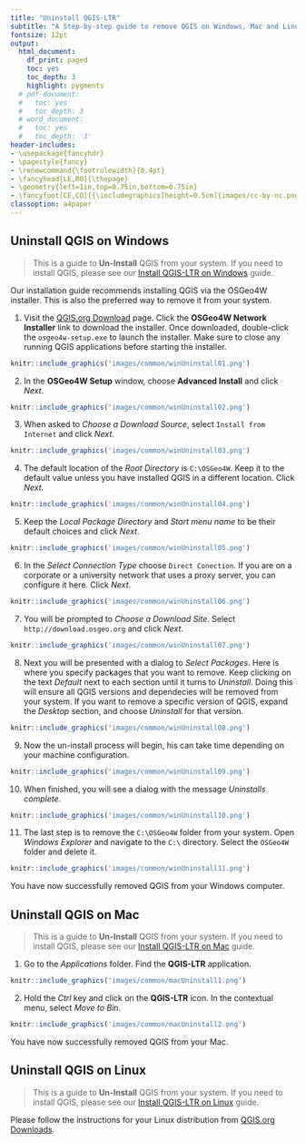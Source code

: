 ```yaml
---
title: "Uninstall QGIS-LTR"
subtitle: "A Step-by-step guide to remove QGIS on Windows, Mac and Linux."
fontsize: 12pt
output:
  html_document:
    df_print: paged
    toc: yes
    toc_depth: 3
    highlight: pygments
  # pdf_document:
  #   toc: yes
  #   toc_depth: 3
  # word_document:
  #   toc: yes
  #   toc_depth: '3'
header-includes:
- \usepackage{fancyhdr}
- \pagestyle{fancy}
- \renewcommand{\footrulewidth}{0.4pt}
- \fancyhead[LE,RO]{\thepage}
- \geometry{left=1in,top=0.75in,bottom=0.75in}
- \fancyfoot[CE,CO]{{\includegraphics[height=0.5cm]{images/cc-by-nc.png}} Ujaval Gandhi http://www.spatialthoughts.com}
classoption: a4paper
---
```


## Uninstall QGIS on Windows

> This is a guide to **Un-Install** QGIS from your system. If you need to install QGIS, please see our [Install QGIS-LTR on Windows](install-qgis-ltr.html#install-qgis-on-windows) guide. 

Our installation guide recommends installing QGIS via the OSGeo4W installer. This is also the preferred way to remove it from your system.

1. Visit the [QGIS.org Download](https://qgis.org/en/site/forusers/download.html) page. Click the **OSGeo4W Network Installer** link to download the installer. Once downloaded, double-click the `osgeo4w-setup.exe` to launch the installer. Make sure to close any running QGIS applications before starting the installer.

```r
knitr::include_graphics('images/common/winUninstall01.png')
```
2. In the **OSGeo4W Setup** window, choose **Advanced Install** and click *Next*. 

```r
knitr::include_graphics('images/common/winUninstall02.png')
```

3. When asked to *Choose a Download Source*, select `Install from Internet` and click *Next*.

```r
knitr::include_graphics('images/common/winUninstall03.png')
```

4. The default location of the *Root Directory* is `C:\OSGeo4W`. Keep it to the default value unless you have installed QGIS in a different location. Click *Next*.

```r
knitr::include_graphics('images/common/winUninstall04.png')
```

5. Keep the *Local Package Directory* and *Start menu name* to be their default choices and click *Next*. 

```r
knitr::include_graphics('images/common/winUninstall05.png')
```

6. In the *Select Connection Type* choose `Direct Conection`. If you are on a corporate or a university network that uses a proxy server, you can configure it here. Click *Next*.

```r
knitr::include_graphics('images/common/winUninstall06.png')
```

7. You will be prompted to *Choose a Download Site*. Select `http://download.osgeo.org` and click *Next*. 

```r
knitr::include_graphics('images/common/winUninstall07.png')
```

8. Next you will be presented with a dialog to *Select Packages*. Here is where you specify packages that you want to remove. Keep clicking on the text *Default* next to each section until it turns to *Uninstall*. Doing this will ensure all QGIS versions and dependecies will be removed from your system. If you want to remove a specific version of QGIS, expand the *Desktop* section, and choose *Uninstall* for that version.

```r
knitr::include_graphics('images/common/winUninstall08.png')
```

9. Now the un-install process will begin, his can take time depending on your machine configuration. 

```r
knitr::include_graphics('images/common/winUninstall09.png')
```

10. When finished, you will see a dialog with the message *Uninstalls complete*.

```r
knitr::include_graphics('images/common/winUninstall10.png')
```

11. The last step is to remove the `C:\OSGeo4W` folder from your system. Open *Windows Explorer* and navigate to the `C:\` directory. Select the `OSGeo4W` folder and delete it.

```r
knitr::include_graphics('images/common/winUninstall11.png')
```

You have now successfully removed QGIS from your Windows computer.

## Uninstall QGIS on Mac

> This is a guide to **Un-Install** QGIS from your system. If you need to install QGIS, please see our [Install QGIS-LTR on Mac](install-qgis-ltr.html#install-qgis-on-mac) guide. 

1. Go to the *Applications* folder. Find the **QGIS-LTR** application.

```r
knitr::include_graphics('images/common/macUninstall1.png')
```

2. Hold the *Ctrl* key and click on the **QGIS-LTR** icon. In the contextual menu, select *Move to Bin*. 

```r
knitr::include_graphics('images/common/macUninstall2.png')
```

You have now successfully removed QGIS from your Mac.


## Uninstall QGIS on Linux

> This is a guide to **Un-Install** QGIS from your system. If you need to install QGIS, please see our [Install QGIS-LTR on Linux](install-qgis-ltr.html#install-qgis-on-linux) guide. 

Please follow the instructions for your Linux distribution from [QGIS.org Downloads](https://qgis.org/en/site/forusers/alldownloads.html#linux).
